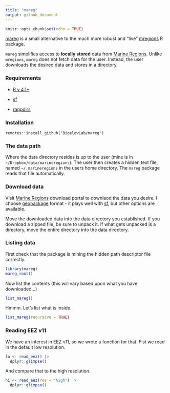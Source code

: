 ```yaml
---
title: "mareg"
output: github_document
---
```


```r
knitr::opts_chunk$set(echo = TRUE)
```

[mareg](https://github.com/BigelowLab/mareg) is a small alternative to the much more
robust and "live" [mregions](https://CRAN.R-project.org/package=mregions) R package. 

`mareg` simplifies access to **locally stored** data from [Marine Regions](marineregions.org). Unlike `mregions`, `mareg` does not fetch data for the user.  Instead, the user downloads the 
desired data and stores in a directory. 

### Requirements

  + [R v 4.1+](hlo1ttps://www.r-project.org/)
  
  + [sf](https://CRAN.R-project.org/package=sf)
  
  + [rappdirs](https://CRAN.R-project.org/package=rappdirs)

### Installation

```
remotes::install_github("BigelowLab/mareg")
```

### The data path

Where the data directory resides is up to the user (mine is in `~/Dropbox/data/marineregions`).  The user then creates a hidden text file, named `~/.marineregions` in the users home directory.  The `mareg` package reads that file automatically.

### Download data

Visit [Marine Regions](https://www.marineregions.org/downloads.php) download portal to downlaod the data you desire.  I choose [geopackage](https://www.geopackage.org/) format - it plays well with [sf](https://CRAN.R-project.org/package=sf), but other options are available. 

Move the downloaded data into the data directory you established.  If you download a zipped file, be sure to unpack it.  If what gets unpacked is a directory, move the entire directory into the data directory.

### Listing data

First check that the package is mining the hidden path descriptor file correctly.

```r
library(mareg)
mareg_root()
```

Now list the contents (this will vary based upon what you have downloaded...)

```r
list_mareg()
```

Hmmm.  Let's list what is inside.

```r
list_mareg(recursive = TRUE)
```

### Reading EEZ v11

We have an interest in EEZ v11, so we wrote a function for that.  Fist we read in the default low resolution.

```r
lo <- read_eez() |>
  dplyr::glimpse()
```

And compare that to the high resolution.
```r
hi <- read_eez(res = "high") |>
  dplyr::glimpse()
```